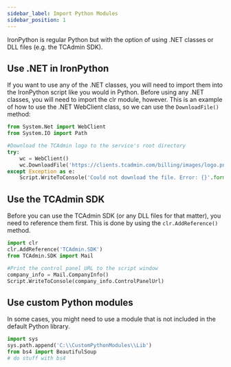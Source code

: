```yaml
---
sidebar_label: Import Python Modules
sidebar_position: 1
---
```

IronPython is regular Python but with the option of using .NET classes or DLL files (e.g. the TCAdmin SDK).

## Use .NET in IronPython
If you want to use any of the .NET classes, you will need to import them into the IronPython script like you would in Python. Before using any .NET classes, you will need to import the clr module, however.
This is an example of how to use the .NET WebClient class, so we can use the `DownloadFile()` method:
```py
from System.Net import WebClient
from System.IO import Path

#Download the TCAdmin logo to the service's root directory
try:
    wc = WebClient()
    wc.DownloadFile('https://clients.tcadmin.com/billing/images/logo.png', Path.Combine(ThisService.RootDirectory, 'tcadmin-logo.png'))
except Exception as e:
    Script.WriteToConsole('Could not download the file. Error: {}'.format(e))
```

## Use the TCAdmin SDK
Before you can use the TCAdmin SDK (or any DLL files for that matter), you need to reference them first. This is done by using the `clr.AddReference()` method.
```py
import clr
clr.AddReference('TCAdmin.SDK')
from TCAdmin.SDK import Mail

#Print the control panel URL to the script window
company_info = Mail.CompanyInfo()
Script.WriteToConsole(company_info.ControlPanelUrl)
```

## Use custom Python modules
In some cases, you might need to use a module that is not included in the default Python library.
```py
import sys
sys.path.append('C:\\CustomPythonModules\\Lib')
from bs4 import BeautifulSoup
# do stuff with bs4
```